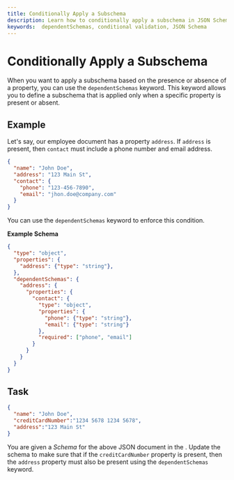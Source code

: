 ```yaml
---
title: Conditionally Apply a Subschema
description: Learn how to conditionally apply a subschema in JSON Schema using the dependentSchemas keyword.
keywords:  dependentSchemas, conditional validation, JSON Schema
---
```



# Conditionally Apply a Subschema

When you want to apply a subschema based on the presence or absence of a property, you can use the `dependentSchemas` keyword. This keyword allows you to define a subschema that is applied only when a specific property is present or absent.


## Example 

Let's say, our employee document has a property `address`. If 
`address` is present, then `contact` must include a phone number and email address.


```json highlightLineStart={5} highlightLineEnd={6} 
{
  "name": "John Doe",
  "address": "123 Main St",
  "contact": {
    "phone": "123-456-7890",
    "email": "jhon.doe@company.com"
  }
}
```
You can use the `dependentSchemas` keyword to enforce this condition.

**Example Schema**

```json highlightLineStart={6}
{
  "type": "object",
  "properties": {
    "address": {"type": "string"},
  },
  "dependentSchemas": {
    "address": {
      "properties": {
        "contact": {
          "type": "object",
          "properties": {
            "phone": {"type": "string"},
            "email": {"type": "string"}
          },
          "required": ["phone", "email"]
        }
      }
    }    
  }
}
```

## Task 

```json 
{
  "name": "John Doe",
  "creditCardNumber":"1234 5678 1234 5678",
  "address":"123 Main St"
}
``` 

You are given a *Schema* for the above JSON document in the <SideEditorLink/>. Update the schema to make sure that if the `creditCardNumber` property is present, then the `address` property must also be present using the `dependentSchemas` keyword.